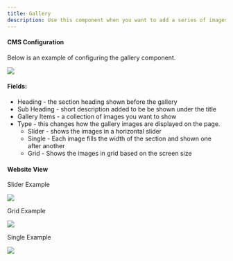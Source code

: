 ```yaml
---
title: Gallery
description: Use this component when you want to add a series of images or even just a single image.
---
```


#### CMS Configuration

Below is an example of configuring the gallery component.

<img src='https://files.gitbook.com/v0/b/gitbook-x-prod.appspot.com/o/spaces%2Fqq1gvL7j0PwJkFX9MJae%2Fuploads%2FHtQ6JqW0IOrPh5HrOl8j%2Fgalery-cms.JPG?alt=media&token=c9e312d2-3d71-4e0f-82a6-7880409b0fe2' />

#### Fields:
- Heading - the section heading shown before the gallery
- Sub Heading - short description added to be be shown under the title
- Gallery Items - a collection of images you want to show
- Type - this changes how the gallery images are displayed on the page.
    - Slider - shows the images in a horizontal slider
    - Single - Each image fills the width of the section and shown one after another
    - Grid - Shows the images in grid based on the screen size

#### Website View

Slider Example

<img src='https://files.gitbook.com/v0/b/gitbook-x-prod.appspot.com/o/spaces%2Fqq1gvL7j0PwJkFX9MJae%2Fuploads%2FxfJDM1AABQsLWL0IUWtc%2Fgalery-slider.JPG?alt=media&token=3298890e-592e-4fb9-906c-09d01553ed18' />

Grid Example

<img src='https://files.gitbook.com/v0/b/gitbook-x-prod.appspot.com/o/spaces%2Fqq1gvL7j0PwJkFX9MJae%2Fuploads%2FCJKtGnNu7ugoNMhcWSwL%2Fgalery-grid.JPG?alt=media&token=fbf89312-b61c-40cf-8b8b-93153dd65a7f' />

Single Example

<img src='https://files.gitbook.com/v0/b/gitbook-x-prod.appspot.com/o/spaces%2Fqq1gvL7j0PwJkFX9MJae%2Fuploads%2F1cKwYj4ygRUZT31LceT9%2Fgalery-single.JPG?alt=media&token=50218d00-d4ae-46d4-b5fc-201f427c171e' />